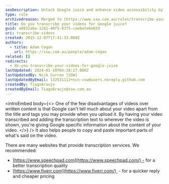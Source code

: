 ```yaml
---
seoDescription: Unlock Google juice and enhance video accessibility by transcribing your videos!
type: rule
archivedreason: Merged to [https://www.ssw.com.au/rules/transcribe-your-videos](/rules/transcribe-your-videos)
title: Do you transcribe your videos for Google juice?
guid: a0832aba-1281-40f5-8375-cae0afe6e02d
uri: transcribe-videos
created: 2015-12-07T17:41:33.000Z
authors:
  - title: Adam Cogan
    url: https://ssw.com.au/people/adam-cogan
related: []
redirects:
  - do-you-transcribe-your-videos-for-google-juice
lastUpdated: 2024-01-10T04:18:27.000Z
lastUpdatedBy: Nick Curran [SSW]
lastUpdatedByEmail: 132531112+ncn-ssw@users.noreply.github.com
createdBy: TiagoAraujo
createdByEmail: TiagoAraujo@ssw.com.au
---
```


<introEmbed
  body={<>
One of the few disadvantages of videos over written content is that Google can't tell much about your video apart from the title and tags you may provide when you upload it. By having your video transcribed and adding the transcription text to wherever the video is shown, you're giving Google specific information about the content of your video.
  </>}
/>
It also helps people to copy and paste important parts of what's said on the video.

There are many websites that provide transcription services. We recommended:

- [https://www.speechpad.com](https://www.speechpad.com/) - for a better transcription quality
- [https://www.fiverr.com](https://www.fiverr.com/)  - for a quicker reply and cheaper pricing

